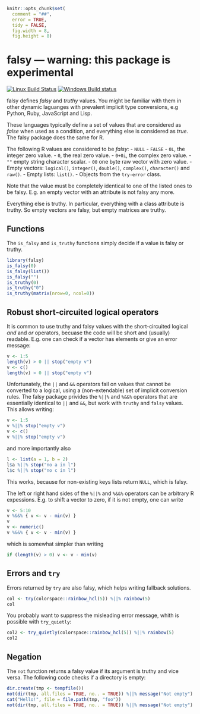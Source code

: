 
```r
knitr::opts_chunk$set(
  comment = "##",
  error = TRUE,
  tidy = FALSE,
  fig.width = 8,
  fig.height = 8)
```

# falsy — warning: this package is experimental

[![Linux Build Status](https://travis-ci.org/gaborcsardi/falsy.png?branch=master)](https://travis-ci.org/gaborcsardi/falsy)
[![Windows Build status](https://ci.appveyor.com/api/projects/status/cn0ooxtcame61mpu)](https://ci.appveyor.com/project/gaborcsardi/falsy)

falsy defines *falsy* and *truthy* values. You might be familiar with them
in other dynamic laguanges with prevalent implicit type conversions,
e.g Python, Ruby, JavaScript and Lisp.

These languages typically define a set of values that are considered as
*false* when used as a condition, and everything else is considered as
*true*. The falsy package does the same for R.

The following R values are considered to be *falsy*:
- `NULL`
- `FALSE`
- `0L`, the integer zero value.
- `0`, the real zero value.
- `0+0i`, the complex zero value.
- `""` empty string character scalar.
- `00` one byte raw vector with zero value.
- Empty vectors: `logical()`, `integer()`, `double()`, `complex()`,
  `character()` and `raw()`.
- Empty lists: `list()`.
- Objects from the `try-error` class.

Note that the value must be completely identical to one of the listed ones
to be falsy. E.g. an empty vector with an attribute is not falsy any more.

Everything else is truthy. In particular, everything with a class attribute
is truthy. So empty vectors are falsy, but empty matrices are truthy.

## Functions

The `is_falsy` and `is_truthy` functions simply decide if a value is falsy
or truthy.

```r
library(falsy)
is_falsy(0)
is_falsy(list())
is_falsy("")
is_truthy(0)
is_truthy("0")
is_truthy(matrix(nrow=0, ncol=0))
```

## Robust short-circuited logical operators

It is common to use truthy and falsy values with the short-circuited
logical *and* and *or* operators, becuase the code will be short and
(usually) readable. E.g. one can check if a vector has elements or give an
error message:

```r
v <- 1:5
length(v) > 0 || stop("empty v")
v <- c()
length(v) > 0 || stop("empty v")
```

Unfortunately, the `||` and `&&` operators fail on values that cannot be
converted to a logical, using a (non-extendable) set of implicit conversion
rules. The falsy package privides the `%||%` and `%&&%` operators that are
essentially identical to `||` and `&&`, but work with `truthy` and `falsy`
values. This allows writing:

```r
v <- 1:5
v %||% stop("empty v")
v <- c()
v %||% stop("empty v")
```

and more importantly also 

```r
l <- list(a = 1, b = 2)
l$a %||% stop("no a in l")
l$c %||% stop("no c in l")
```

This works, because for non-existing keys lists return `NULL`, which is
falsy.

The left or right hand sides of the `%||%` and `%&&%` operators can be
arbitrary R expessions. E.g. to shift a vector to zero, if it is not empty,
one can write

```r
v <- 5:10
v %&&% { v <- v - min(v) }
v
v <- numeric()
v %&&% { v <- v - min(v) }
```

which is somewhat simpler than writing

```r
if (length(v) > 0) v <- v - min(v)
```

## Errors and `try`

Errors returned by `try` are also falsy, which helps writing fallback
solutions.

```r
col <- try(colorspace::rainbow_hcl(5)) %||% rainbow(5)
col
```

You probably want to suppress the misleading error message, whith is
possible with `try_quietly`:

```r
col2 <- try_quietly(colorspace::rainbow_hcl(5)) %||% rainbow(5)
col2
```

## Negation

The `not` function returns a falsy value if its argument is truthy and
vice versa. The following code checks if a directory is empty:

```r
dir.create(tmp <- tempfile())
not(dir(tmp, all.files = TRUE, no.. = TRUE)) %||% message("Not empty")
cat("Hello!", file = file.path(tmp, "foo"))
not(dir(tmp, all.files = TRUE, no.. = TRUE)) %||% message("Not empty")
```
